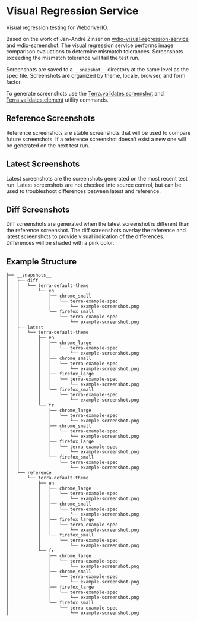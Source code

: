 # Visual Regression Service

Visual regression testing for WebdriverIO.

Based on the work of Jan-André Zinser on [wdio-visual-regression-service](https://github.com/zinserjan/wdio-visual-regression-service) and [wdio-screenshot](https://github.com/zinserjan/wdio-screenshot). The visual regression service performs image comparison evaluations to determine mismatch tolerances. Screenshots exceeding the mismatch tolerance will fail the test run.

Screenshots are saved to a `__snapshot__` directory at the same level as the spec file. Screenshots are organized by theme, locale, browser, and form factor.

To generate screenshots use the [Terra.validates.screenshot](../about#terravalidatesscreenshot) and [Terra.validates.element](../about#terravalidateselement) utility commands.

## Reference Screenshots

Reference screenshots are stable screenshots that will be used to compare future screenshots. If a reference screenshot doesn't exist a new one will be generated on the next test run.

## Latest Screenshots

Latest screenshots are the screenshots generated on the most recent test run. Latest screenshots are not checked into source control, but can be used to troubleshoot differences between latest and reference.

## Diff Screenshots

Diff screenshots are generated when the latest screenshot is different than the reference screenshot. The diff screenshots overlay the reference and latest screenshots to provide visual indication of the differences. Differences will be shaded with a pink color.

## Example Structure

```
├── __snapshots__
│   ├── diff
│   │   └── terra-default-theme
│   │       └── en
│   │           ├── chrome_small
│   │           │   └── terra-example-spec
│   │           │       └── example-screenshot.png
│   │           └── firefox_small
│   │               └── terra-example-spec
│   │                   └── example-screenshot.png
│   ├── latest
│   │   └── terra-default-theme
│   │       ├── en
│   │       │   ├── chrome_large
│   │       │   │   └── terra-example-spec
│   │       │   │       └── example-screenshot.png
│   │       │   ├── chrome_small
│   │       │   │   └── terra-example-spec
│   │       │   │       └── example-screenshot.png
│   │       │   ├── firefox_large
│   │       │   │   └── terra-example-spec
│   │       │   │       └── example-screenshot.png
│   │       │   └── firefox_small
│   │       │       └── terra-example-spec
│   │       │           └── example-screenshot.png
│   │       └── fr
│   │           ├── chrome_large
│   │           │   └── terra-example-spec
│   │           │       └── example-screenshot.png
│   │           ├── chrome_small
│   │           │   └── terra-example-spec
│   │           │       └── example-screenshot.png
│   │           ├── firefox_large
│   │           │   └── terra-example-spec
│   │           │       └── example-screenshot.png
│   │           └── firefox_small
│   │               └── terra-example-spec
│   │                   └── example-screenshot.png
│   └── reference
│       └── terra-default-theme
│           ├── en
│           │   ├── chrome_large
│           │   │   └── terra-example-spec
│           │   │       └── example-screenshot.png
│           │   ├── chrome_small
│           │   │   └── terra-example-spec
│           │   │       └── example-screenshot.png
│           │   ├── firefox_large
│           │   │   └── terra-example-spec
│           │   │       └── example-screenshot.png
│           │   └── firefox_small
│           │       └── terra-example-spec
│           │           └── example-screenshot.png
│           └── fr
│               ├── chrome_large
│               │   └── terra-example-spec
│               │       └── example-screenshot.png
│               ├── chrome_small
│               │   └── terra-example-spec
│               │       └── example-screenshot.png
│               ├── firefox_large
│               │   └── terra-example-spec
│               │       └── example-screenshot.png
│               └── firefox_small
│                   └── terra-example-spec
│                       └── example-screenshot.png
```